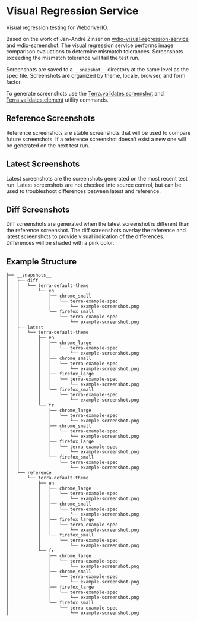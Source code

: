 # Visual Regression Service

Visual regression testing for WebdriverIO.

Based on the work of Jan-André Zinser on [wdio-visual-regression-service](https://github.com/zinserjan/wdio-visual-regression-service) and [wdio-screenshot](https://github.com/zinserjan/wdio-screenshot). The visual regression service performs image comparison evaluations to determine mismatch tolerances. Screenshots exceeding the mismatch tolerance will fail the test run.

Screenshots are saved to a `__snapshot__` directory at the same level as the spec file. Screenshots are organized by theme, locale, browser, and form factor.

To generate screenshots use the [Terra.validates.screenshot](../about#terravalidatesscreenshot) and [Terra.validates.element](../about#terravalidateselement) utility commands.

## Reference Screenshots

Reference screenshots are stable screenshots that will be used to compare future screenshots. If a reference screenshot doesn't exist a new one will be generated on the next test run.

## Latest Screenshots

Latest screenshots are the screenshots generated on the most recent test run. Latest screenshots are not checked into source control, but can be used to troubleshoot differences between latest and reference.

## Diff Screenshots

Diff screenshots are generated when the latest screenshot is different than the reference screenshot. The diff screenshots overlay the reference and latest screenshots to provide visual indication of the differences. Differences will be shaded with a pink color.

## Example Structure

```
├── __snapshots__
│   ├── diff
│   │   └── terra-default-theme
│   │       └── en
│   │           ├── chrome_small
│   │           │   └── terra-example-spec
│   │           │       └── example-screenshot.png
│   │           └── firefox_small
│   │               └── terra-example-spec
│   │                   └── example-screenshot.png
│   ├── latest
│   │   └── terra-default-theme
│   │       ├── en
│   │       │   ├── chrome_large
│   │       │   │   └── terra-example-spec
│   │       │   │       └── example-screenshot.png
│   │       │   ├── chrome_small
│   │       │   │   └── terra-example-spec
│   │       │   │       └── example-screenshot.png
│   │       │   ├── firefox_large
│   │       │   │   └── terra-example-spec
│   │       │   │       └── example-screenshot.png
│   │       │   └── firefox_small
│   │       │       └── terra-example-spec
│   │       │           └── example-screenshot.png
│   │       └── fr
│   │           ├── chrome_large
│   │           │   └── terra-example-spec
│   │           │       └── example-screenshot.png
│   │           ├── chrome_small
│   │           │   └── terra-example-spec
│   │           │       └── example-screenshot.png
│   │           ├── firefox_large
│   │           │   └── terra-example-spec
│   │           │       └── example-screenshot.png
│   │           └── firefox_small
│   │               └── terra-example-spec
│   │                   └── example-screenshot.png
│   └── reference
│       └── terra-default-theme
│           ├── en
│           │   ├── chrome_large
│           │   │   └── terra-example-spec
│           │   │       └── example-screenshot.png
│           │   ├── chrome_small
│           │   │   └── terra-example-spec
│           │   │       └── example-screenshot.png
│           │   ├── firefox_large
│           │   │   └── terra-example-spec
│           │   │       └── example-screenshot.png
│           │   └── firefox_small
│           │       └── terra-example-spec
│           │           └── example-screenshot.png
│           └── fr
│               ├── chrome_large
│               │   └── terra-example-spec
│               │       └── example-screenshot.png
│               ├── chrome_small
│               │   └── terra-example-spec
│               │       └── example-screenshot.png
│               ├── firefox_large
│               │   └── terra-example-spec
│               │       └── example-screenshot.png
│               └── firefox_small
│                   └── terra-example-spec
│                       └── example-screenshot.png
```